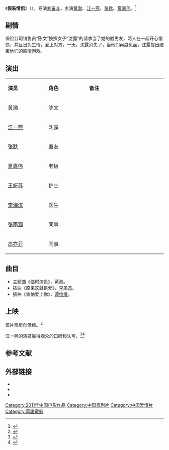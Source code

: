 {{lead section|time=2018-06-11T03:31:51+00:00}}
{{电影信息框
| 片名     = 假装情侣
| 电影原名 = ''{{lang|en|The Pretending Lovers}}''
| 图像     = The Pretending Lovers poster.jpg
| 图像说明 = 海报
| 导演     = [[刘奋斗|刘奋斗]]
| 监制     = 荣阳、曾辉
| 制片     = 刘晶、[[陈祉希|陈祉希]]
| 编剧     = 刘奋斗、[[焦华静|焦华静]]
| 剧本     = 
| 原著     = 
| 主演     = [[黄渤|黄渤]]<br>[[江一燕|江一燕]]<br>[[张默|张默]]<br>[[夏嘉伟|夏嘉伟]]
| 主题曲   = 黄渤《临时演员》
| 片头曲   = 
| 片尾曲   = 
| 配乐     = 田歌
| 摄影     = 陈莹
| 剪辑     = 安东
| 制片商   = 电广传媒影业、云文影业
| 发行商   = 电广传媒电影发行有限公司、江苏幸福蓝海影业有限责任公司、中国电影集团公司电影发行放映分公司
| 上映日期 = {{Film date|2011|6|24|中国大陆}}<ref>{{cite web |url=http://www.chinanews.com/tp/hd2011/2011/06-24/52468.shtml |title=黄渤、江一燕出席《假装情侣》全国首映会 |date=2011-06-24 |work=中新网 |accessdate=2014-03-20 |archive-date=2018-10-06 |archive-url=https://web.archive.org/web/20181006021659/http://www.chinanews.com/tp/hd2011/2011/06-24/52468.shtml |dead-url=no }}</ref>
| 片长     = 93分钟
| 产地     = {{CHNML}}
| 语言     = 普通话
| 预算     = 
| 票房     = 
| 前集     = 
| 续集     = 
}}
《'''假装情侣'''》（{{lang-en|''The Pretending Lovers''}}），导演[[刘奋斗|刘奋斗]]，主演[[黄渤|黄渤]]、[[江一燕|江一燕]]、[[张默|张默]]、[[夏嘉伟|夏嘉伟]]。<ref>{{cite web |url=http://ent.sina.com.cn/r/m/2011-07-01/15373349328.shtml |title=《假装情侣》：看江一燕如何征服男人心(图) |date=2011-07-01 |work=新浪 |accessdate=2014-03-20 |archive-date=2018-09-29 |archive-url=https://web.archive.org/web/20180929215202/http://ent.sina.com.cn/r/m/2011-07-01/15373349328.shtml |dead-url=no }}</ref>

==剧情==
保险公司销售员“陈文”按照女子“沈露”的请求当了她的假男友，两人在一起开心愉快，并且日久生情，爱上对方。一天，沈露消失了，当他们再度见面，沈露提出结束他们的感情游戏。

== 演出 ==
{|class="wikitable" width="20%"
|- style="background:cornflowerblue; color:white" align=center
|style="width:5%"|'''演员'''||style="width:5%"|'''角色'''||style="width:10%"|'''备注'''
|-
| [[黄渤|黄渤]] || 陈文 ||   
|-
| [[江一燕|江一燕]] || 沈露 ||   
|- 
| [[张默|张默]] || 室友 ||   
|- 
| [[夏嘉伟|夏嘉伟]] || 老板 ||   
|-
| [[王妍苏|王妍苏]] || 护士 ||   
|-
| [[李海滨|李海滨]] || 医生 ||   
|- 
| [[张雨涵|张雨涵]] || 同事 ||   
|-
| [[高亦菲|高亦菲]] || 同事 ||   
|}

== 曲目 ==
*主题曲《临时演员》，黄渤。
*插曲《原来这就是爱》，[[李圣杰|李圣杰]]。
*插曲《害怕爱上你》，[[谭维维|谭维维]]。

==上映==
该片票房创佳绩。<ref>{{cite web |url=http://gb.cri.cn/27564/2011/07/06/111s3298048.htm |title=江一燕《假装情侣》悲喜交加 至情至深引共鸣 |date=2011-07-06 |work=国际在线 |accessdate=2014-03-20 |archive-date=2016-03-04 |archive-url=https://web.archive.org/web/20160304125416/http://gb.cri.cn/27564/2011/07/06/111s3298048.htm |dead-url=no }}</ref>

江一燕的演技赢得观众的口碑和认可。<ref>{{cite web |url=http://ent.qq.com/a/20110704/000472.htm |title=江一燕《假装情侣》赢口碑 被赞最给力女友典范 |date=2011-07-04 |work=腾讯网 |accessdate=2014-03-20 |archive-date=2014-03-20 |archive-url=https://web.archive.org/web/20140320174841/http://ent.qq.com/a/20110704/000472.htm |dead-url=no }}</ref><ref>{{cite web |url=http://ent.sina.com.cn/m/c/2011-06-28/11063346116.shtml |title=江一燕《假装情侣》喜剧天赋尽显锋芒(图) |date=2011-06-28 |work=新浪 |accessdate=2014-03-20 |archive-date=2018-09-29 |archive-url=https://web.archive.org/web/20180929220300/http://ent.sina.com.cn/m/c/2011-06-28/11063346116.shtml |dead-url=no }}</ref>

==参考文献==
{{reflist}}

== 外部链接==
*{{douban}}
*{{Mtime|130663}}
*{{IMDB title|tt1990255}}

{{黄渤}}
{{DEFAULTSORT:J假装}}
[[Category:2011年中国电影作品|Category:2011年中国电影作品]]
[[Category:中国喜剧片|Category:中国喜剧片]]
[[Category:中国爱情片|Category:中国爱情片]]
[[Category:華語電影|Category:華語電影]]